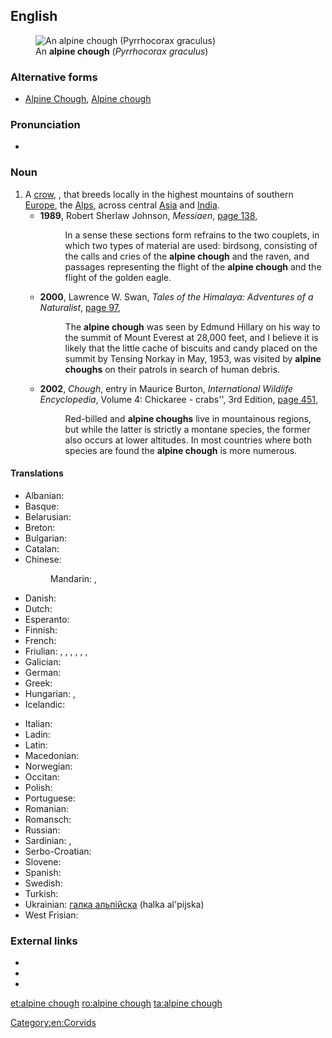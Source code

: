 ==English==
[[File:Alpine Chough.jpg|thumb|An '''alpine chough''' (''Pyrrhocorax graculus'')]]

===Alternative forms===
* [[Alpine Chough]], [[Alpine chough]]

===Pronunciation===
* {{IPA|/ˈalpaɪnˈtʃʌf/|lang=en}}

===Noun===
{{en-noun|head=[[alpine]] [[chough]]}}

# A [[crow]], {{taxlink|Pyrrhocorax graculus|species|noshow=1}}, that breeds locally in the highest mountains of southern [[Europe]], the [[Alps]], across central [[Asia]] and [[India]].
#* '''1989''', Robert Sherlaw Johnson, ''Messiaen'', [http://books.google.com.au/books?id=NUZrNOj9vsQC&pg=PA138&dq=%22alpine+chough%22%7C%22alpine+choughs%22&hl=en&sa=X&ei=47SRUtmxD5HakgXgrIDgBQ&redir_esc=y#v=onepage&q=%22alpine%20chough%22%7C%22alpine%20choughs%22&f=false page 138],
#*: In a sense these sections form refrains to the two couplets, in which two types of material are used: birdsong, consisting of the calls and cries of the '''alpine chough''' and the raven, and passages representing the flight of the '''alpine chough''' and the flight of the golden eagle.
#* '''2000''', Lawrence W. Swan, ''Tales of the Himalaya: Adventures of a Naturalist'', [http://books.google.com.au/books?id=zneJNiSvPloC&pg=PA97&dq=%22alpine+chough%22%7C%22alpine+choughs%22&hl=en&sa=X&ei=47SRUtmxD5HakgXgrIDgBQ&redir_esc=y#v=onepage&q=%22alpine%20chough%22%7C%22alpine%20choughs%22&f=false page 97],
#*: The '''alpine chough''' was seen by Edmund Hillary on his way to the summit of Mount Everest at 28,000 feet, and I believe it is likely that the little cache of biscuits and candy placed on the summit by Tensing Norkay in May, 1953, was visited by '''alpine choughs''' on their patrols in search of human debris.
#* '''2002''', ''Chough'', entry in Maurice Burton, ''International Wildlife Encyclopedia'', Volume 4: Chickaree - crabs'', 3rd Edition, [http://books.google.com.au/books?id=BumyQJ14n8sC&pg=PA451&dq=%22alpine+chough%22%7C%22alpine+choughs%22&hl=en&sa=X&ei=47SRUtmxD5HakgXgrIDgBQ&redir_esc=y#v=onepage&q=%22alpine%20chough%22%7C%22alpine%20choughs%22&f=false page 451],
#*: Red-billed and '''alpine choughs''' live in mountainous regions, but while the latter is strictly a montane species, the former also occurs at lower altitudes. In most countries where both species are found the '''alpine chough''' is more numerous.

====Translations====
{{trans-top|alpine chough}}
* Albanian: {{t|sq|stërqoka e malit}}
* Basque: {{t|eu|belatxinga moko hori}}
* Belarusian: {{t|be|альпiйская галка|f}}
* Breton: {{t|br|kavan beg melen}}
* Bulgarian: {{t|bg|жълтоклюна гарга|f}}
* Catalan: {{t|ca|gralla de bec groc|f}}
* Chinese:
*: Mandarin: {{t|cmn|黃嘴山鴉|sc=Hani}}, {{t|cmn|黄嘴山鸦|tr=huángzuǐ shānyā|sc=Hani}}
* Danish: {{t|da|alpeallike|c}}
* Dutch: {{t|nl|alpenkauw|m}}
* Esperanto: {{t|eo|flavbeka montokorvo}}
* Finnish: {{t+|fi|alppinaakka}}
* French: {{t+|fr|chocard à bec jaune|m}}
* Friulian: {{t|fur|çorin}}, {{t|fur|çuvrin}}, {{t|fur|curnile}}, {{t|fur|curnîl}}, {{t|fur|agaçon}}, {{t|fur|mierli di mont}}, {{t|fur|corvat di mont}}
* Galician: {{t|gl|gralha de bico vermelho|f}}
* German: {{t+|de|Alpendohle|f}}
* Greek: {{t|el|κιτρινοκαλιακούδα|f}}
* Hungarian: {{t|hu|havasi csóka}}, {{t|hu|sárgacsőrű csóka}}
* Icelandic: {{t|is|fjallkorpungur}}
{{trans-mid}}
* Italian: {{t|it|gracchio alpino|m}}
* Ladin: {{t|lld|agacion}}
* Latin: {{t|la|Pyrrhocorax graculus|m}}
* Macedonian: {{t|mk|гaлкa|tr=galka|f}}
* Norwegian: {{t|no|alpekaie}}
* Occitan: {{t|oc|gralha a bèc jaune|f}}
* Polish: {{t|pl|wieszczek|m}}
* Portuguese: {{t|pt|gralha-alpina|f}}
* Romanian: {{t|ro|stăncuță alpină|f}}
* Romansch: {{t|rm|curnagl}}
* Russian: {{t|ru|альпи́йская га́лка|f}}
* Sardinian: {{t|sc|carroghedda de monti|f}}, {{t|sc|corroga de monte|f}}
* Serbo-Croatian: {{t|sh|жутокљуна галица|f|tr=[[žutokljuna galica]]|sc=Cyrl}}
* Slovene: {{t|sl|planinska kavka|f}}
* Spanish: {{t|es|chova piquigualda|f}}
* Swedish: {{t|sv|alpkaja|c}}
* Turkish: {{t+|tr|sarı gagalı dağ kargası}}
* Ukrainian: [[галка альпiйска]] (halka al'pijska) {{g|f}}
* West Frisian: {{t|fy|alpenka}}
{{trans-bottom}}

===External links===
* {{projectlink|wikipedia}}
* {{specieslite|Pyrrhocorax graculus}}
* {{comcatlite|Pyrrhocorax graculus}}

[[Category:en:Corvids]]

[[et:alpine chough]]
[[ro:alpine chough]]
[[ta:alpine chough]]